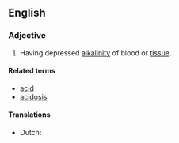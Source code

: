 ==English==

===Adjective===
{{en-adj}}
# {{pathology}} Having depressed [[alkalinity]] of blood or [[tissue]].

====Related terms====
* [[acid]]
* [[acidosis]]

====Translations====
{{trans-top|having depressed alkalinity of blood or tissue}}
* Dutch: {{t-|nl|acidotisch}}
{{trans-mid}}
{{trans-bottom}}